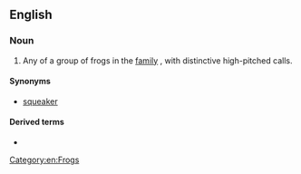 ==English==
{{wikipedia}}

===Noun===
{{en-noun}}

# Any of a group of frogs in the [[family]] {{taxlink|Arthroleptidae|family|ver=190916}}, with distinctive high-pitched calls.

====Synonyms====
* [[squeaker]]

====Derived terms====
* {{vern|Tanzanian screeching frog}}

[[Category:en:Frogs]]